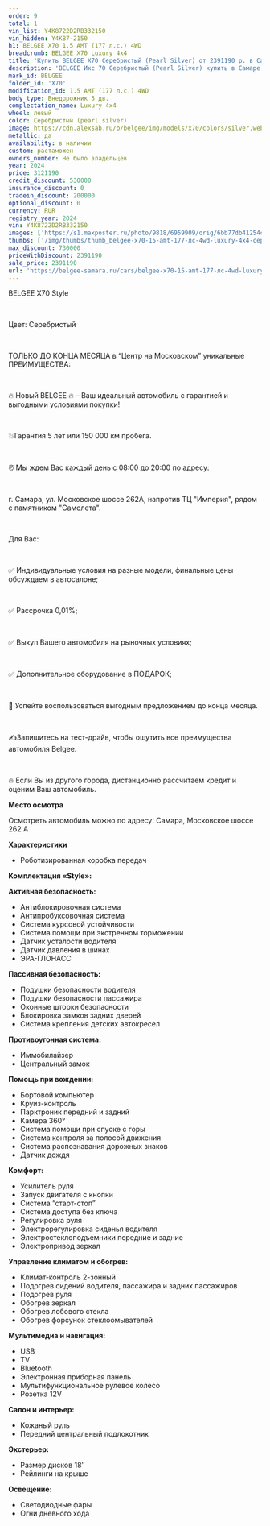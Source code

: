 ```yaml
---
order: 9
total: 1
vin_list: Y4K8722D2RB332150
vin_hidden: Y4K87-2150
h1: BELGEE X70 1.5 AMT (177 л.с.) 4WD
breadcrumb: BELGEE X70 Luxury 4х4
title: 'Купить BELGEE X70 Серебристый (Pearl Silver) от 2391190 р. в Самаре. Цены и комплектации на новые авто в автосалоне официального дилера BELGEE'
description: 'BELGEE Икс 70 Серебристый (Pearl Silver) купить в Самаре. Кредит от 0,01%, авторассрочка, скидки на все автомобили от розничной цены. Гарантия 3 года или 100 000 км. Звонить по тел.: +7 (846) 377-73-00'
mark_id: BELGEE
folder_id: 'X70'
modification_id: 1.5 AMT (177 л.с.) 4WD
body_type: Внедорожник 5 дв.
complectation_name: Luxury 4х4
wheel: левый
color: Серебристый (pearl silver)
image: https://cdn.alexsab.ru/b/belgee/img/models/x70/colors/silver.webp
metallic: да
availability: в наличии
custom: растаможен
owners_number: Не было владельцев
year: 2024
price: 3121190
credit_discount: 530000
insurance_discount: 0
tradein_discount: 200000
optional_discount: 0
currency: RUR
registry_year: 2024
vin: Y4K8722D2RB332150
images: ['https://s1.maxposter.ru/photo/9818/6959909/orig/6bb77db41254c2186e974cb37a5903ab.jpg?sid=14&181ae2c399a5468ad73f8ff1851f57e8', 'https://s1.maxposter.ru/photo/9818/6959909/orig/afc053836a5c28e5e33775730df792fa.jpg?sid=14&181ae2c399a5468ad73f8ff1851f57e8', 'https://s1.maxposter.ru/photo/9818/6959909/orig/fa51f8e8d0cb6682767f9c45268facd9.jpg?sid=14&181ae2c399a5468ad73f8ff1851f57e8', 'https://s1.maxposter.ru/photo/9818/6959909/orig/08cd53aca929b05a311f7dcb7dfe25b2.jpg?sid=14&181ae2c399a5468ad73f8ff1851f57e8', 'https://s1.maxposter.ru/photo/9818/6959909/orig/4a972abab1705b0b913b4edd964468bb.jpg?sid=14&181ae2c399a5468ad73f8ff1851f57e8', 'https://s1.maxposter.ru/photo/9818/6959909/orig/fe67bb0015df463a8d6a579ade8896fa.jpg?sid=14&181ae2c399a5468ad73f8ff1851f57e8', 'https://s1.maxposter.ru/photo/9818/6959909/orig/229fef43f824e435ee3967b6409acdbd.jpg?sid=14&181ae2c399a5468ad73f8ff1851f57e8', 'https://s1.maxposter.ru/photo/9818/6959909/orig/224e7ec628fb953a2475cdaad2ee45c4.jpg?sid=14&181ae2c399a5468ad73f8ff1851f57e8', 'https://s1.maxposter.ru/photo/9818/6959909/orig/afcefacd24c7879cdea36b972b1f903e.jpg?sid=14&181ae2c399a5468ad73f8ff1851f57e8', 'https://s1.maxposter.ru/photo/9818/6959909/orig/f8a3fa5cf7678d2d0164e2e828671967.jpg?sid=14&181ae2c399a5468ad73f8ff1851f57e8', 'https://s1.maxposter.ru/photo/9818/6959909/orig/ef033cd0d8d0b792f956d5fc7c51ae33.jpg?sid=14&181ae2c399a5468ad73f8ff1851f57e8', 'https://s1.maxposter.ru/photo/9818/6959909/orig/1f977472699dfe710ca0535cd9b2cd2f.jpg?sid=14&181ae2c399a5468ad73f8ff1851f57e8', 'https://s1.maxposter.ru/photo/9818/6959909/orig/cca69ea1d28cc26dfa78dffd49853d48.jpg?sid=14&181ae2c399a5468ad73f8ff1851f57e8', 'https://s1.maxposter.ru/photo/9818/6959909/orig/267dcbb152d51234ee4b1af3444d114e.jpg?sid=14&181ae2c399a5468ad73f8ff1851f57e8', 'https://s1.maxposter.ru/photo/9818/6959909/orig/6d1efb5a5dc93ffd63912b10a3161f16.jpg?sid=14&181ae2c399a5468ad73f8ff1851f57e8', 'https://s1.maxposter.ru/photo/9818/6959909/orig/484970ab27f78a9eb78f27f046f849f4.jpg?sid=14&181ae2c399a5468ad73f8ff1851f57e8', 'https://s1.maxposter.ru/photo/9818/6959909/orig/a0a760829a4f2ea1d092b4350990de43.jpg?sid=14&181ae2c399a5468ad73f8ff1851f57e8', 'https://s1.maxposter.ru/photo/9818/6959909/orig/9cefecdfb912a917a9038e9e73c85eda.jpg?sid=14&181ae2c399a5468ad73f8ff1851f57e8', 'https://s1.maxposter.ru/photo/9818/6959909/orig/efd4ccd275bc75e318ce01d17564e434.jpg?sid=14&181ae2c399a5468ad73f8ff1851f57e8', 'https://s1.maxposter.ru/photo/9818/6959909/orig/27d937bd1498682d7566dca1bbba9723.jpg?sid=14&181ae2c399a5468ad73f8ff1851f57e8', 'https://s1.maxposter.ru/photo/9818/6959909/orig/510705206c9fc56fe0e754dabee4761a.jpg?sid=14&181ae2c399a5468ad73f8ff1851f57e8', 'https://s1.maxposter.ru/photo/9818/6959909/orig/137e182f79700b048b0504fecb99e9de.jpg?sid=14&181ae2c399a5468ad73f8ff1851f57e8', 'https://s1.maxposter.ru/photo/9818/6959909/orig/c8e4ae717ec8863b3770f98d80cc3df6.jpg?sid=14&181ae2c399a5468ad73f8ff1851f57e8', 'https://s1.maxposter.ru/photo/9818/6959909/orig/7cd1283d63f7e097d984ef3add329f65.jpg?sid=14&181ae2c399a5468ad73f8ff1851f57e8', 'https://s1.maxposter.ru/photo/9818/6959909/orig/1dcaa742031de30df86c49b1cc063e4e.jpg?sid=14&181ae2c399a5468ad73f8ff1851f57e8', 'https://s1.maxposter.ru/photo/9818/6959909/orig/043dc7fe35a4f189b72891e19a9a85e3.jpg?sid=14&181ae2c399a5468ad73f8ff1851f57e8', 'https://s1.maxposter.ru/photo/9818/6959909/orig/7c31e7da002b42441ceed86990fe1892.jpg?sid=14&181ae2c399a5468ad73f8ff1851f57e8']
thumbs: ['/img/thumbs/thumb_belgee-x70-15-amt-177-лс-4wd-luxury-4х4-серебристый-pearl-silver-2024_903ab_0.webp', '/img/thumbs/thumb_belgee-x70-15-amt-177-лс-4wd-luxury-4х4-серебристый-pearl-silver-2024_792fa_1.webp', '/img/thumbs/thumb_belgee-x70-15-amt-177-лс-4wd-luxury-4х4-серебристый-pearl-silver-2024_facd9_2.webp', '/img/thumbs/thumb_belgee-x70-15-amt-177-лс-4wd-luxury-4х4-серебристый-pearl-silver-2024_e25b2_3.webp', '/img/thumbs/thumb_belgee-x70-15-amt-177-лс-4wd-luxury-4х4-серебристый-pearl-silver-2024_468bb_4.webp']
max_discount: 730000
priceWithDiscount: 2391190
sale_price: 2391190
url: 'https://belgee-samara.ru/cars/belgee-x70-15-amt-177-лс-4wd-luxury-4х4-серебристый-pearl-silver-2024/'
---
```

<p>
 <p>
  ВЕLGEЕ X70 Style
  <br/>
 </p>
 <br/>
 <p>
  Цвет: Серебристый
  <br/>
 </p>
 <br/>
 <p>
  TOЛЬКО ДО KОНЦA MЕСЯЦА в “Центр на Московском” уникальныe ПPЕИMУЩЕСТВА:
  <br/>
 </p>
 <br/>
 <p>
  🔥 Новый ВЕLGЕЕ  🔥 – Ваш идеальный автомобиль с гарантией и выгодными условиями покупки!
  <br/>
 </p>
 <br/>
 <p>
  💥Гарантия 5 лет или 150 000 км пробега.
  <br/>
 </p>
 <br/>
 <p>
  ⏰ Мы ждем Вас каждый день с 08:00 до 20:00 по адресу:
  <br/>
 </p>
 <br/>
 <p>
  г. Самара, ул. Московское шоссе 262А, напротив ТЦ "Империя", рядом с памятником "Самолета".
  <br/>
 </p>
 <br/>
 <p>
  Для Вас:
  <br/>
 </p>
 <br/>
 <p>
  ✅ Индивидуальные условия на разные модели, финальные цены обсуждаем в автосалоне;
  <br/>
 </p>
 <br/>
 <p>
  ✅ Рассрочка 0,01%;
  <br/>
 </p>
 <br/>
 <p>
  ✅ Выкуп Вашего автомобиля на рыночных условиях;
  <br/>
 </p>
 <br/>
 <p>
  ✅ Дополнительное оборудование в ПОДАРОК;
  <br/>
 </p>
 <br/>
 <p>
  📆 Успейте воспользоваться выгодным предложением до конца месяца.
  <br/>
 </p>
 <br/>
 <p>
  ✍️Запишитесь на тест-драйв, чтобы ощутить все преимущества автомобиля Веlgее.
  <br/>
 </p>
 <br/>
 <p>
  🔥 Если Вы из другого города, дистанционно рассчитаем кредит и оценим Ваш автомобиль.
 </p>
 <p>
  <strong>
   Место осмотра
  </strong>
 </p>
 <p>
  Осмотреть автомобиль можно по адресу: Самара, Московское шоссе 262 А
 </p>
 <p>
  <strong>
   Характеристики
  </strong>
 </p>
 <ul>
  <li>
   Роботизированная коробка передач
  </li>
 </ul>
 <p>
  <strong>
   Комплектация «Style»:
  </strong>
 </p>
 <p>
  <strong>
   Активная безопасность:
  </strong>
 </p>
 <ul>
  <li>
   Антиблокировочная система
  </li>
  <li>
   Антипробуксовочная система
  </li>
  <li>
   Система курсовой устойчивости
  </li>
  <li>
   Система помощи при экстренном торможении
  </li>
  <li>
   Датчик усталости водителя
  </li>
  <li>
   Датчик давления в шинах
  </li>
  <li>
   ЭРА-ГЛОНАСС
  </li>
 </ul>
 <p>
  <strong>
   Пассивная безопасность:
  </strong>
 </p>
 <ul>
  <li>
   Подушки безопасности водителя
  </li>
  <li>
   Подушки безопасности пассажира
  </li>
  <li>
   Оконные шторки безопасности
  </li>
  <li>
   Блокировка замков задних дверей
  </li>
  <li>
   Система крепления детских автокресел
  </li>
 </ul>
 <p>
  <strong>
   Противоугонная система:
  </strong>
 </p>
 <ul>
  <li>
   Иммобилайзер
  </li>
  <li>
   Центральный замок
  </li>
 </ul>
 <p>
  <strong>
   Помощь при вождении:
  </strong>
 </p>
 <ul>
  <li>
   Бортовой компьютер
  </li>
  <li>
   Круиз-контроль
  </li>
  <li>
   Парктроник передний и задний
  </li>
  <li>
   Камера 360°
  </li>
  <li>
   Система помощи при спуске с горы
  </li>
  <li>
   Система контроля за полосой движения
  </li>
  <li>
   Система распознавания дорожных знаков
  </li>
  <li>
   Датчик дождя
  </li>
 </ul>
 <p>
  <strong>
   Комфорт:
  </strong>
 </p>
 <ul>
  <li>
   Усилитель руля
  </li>
  <li>
   Запуск двигателя с кнопки
  </li>
  <li>
   Система “старт-стоп”
  </li>
  <li>
   Система доступа без ключа
  </li>
  <li>
   Регулировка руля
  </li>
  <li>
   Электрорегулировка сиденья водителя
  </li>
  <li>
   Электростеклоподъемники передние и задние
  </li>
  <li>
   Электропривод зеркал
  </li>
 </ul>
 <p>
  <strong>
   Управление климатом и обогрев:
  </strong>
 </p>
 <ul>
  <li>
   Климат-контроль 2-зонный
  </li>
  <li>
   Подогрев сидений водителя, пассажира и задних пассажиров
  </li>
  <li>
   Подогрев руля
  </li>
  <li>
   Обогрев зеркал
  </li>
  <li>
   Обогрев лобового стекла
  </li>
  <li>
   Обогрев форсунок стеклоомывателей
  </li>
 </ul>
 <p>
  <strong>
   Мультимедиа и навигация:
  </strong>
 </p>
 <ul>
  <li>
   USB
  </li>
  <li>
   TV
  </li>
  <li>
   Bluetooth
  </li>
  <li>
   Электронная приборная панель
  </li>
  <li>
   Мультифункциональное рулевое колесо
  </li>
  <li>
   Розетка 12V
  </li>
 </ul>
 <p>
  <strong>
   Салон и интерьер:
  </strong>
 </p>
 <ul>
  <li>
   Кожаный руль
  </li>
  <li>
   Передний центральный подлокотник
  </li>
 </ul>
 <p>
  <strong>
   Экстерьер:
  </strong>
 </p>
 <ul>
  <li>
   Размер дисков 18″
  </li>
  <li>
   Рейлинги на крыше
  </li>
 </ul>
 <p>
  <strong>
   Освещение:
  </strong>
 </p>
 <ul>
  <li>
   Светодиодные фары
  </li>
  <li>
   Огни дневного хода
  </li>
 </ul>
</p>

